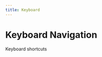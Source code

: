 ```yaml
---
title: Keyboard
---
```



# Keyboard Navigation

Keyboard shortcuts

<MultiFrameworkContainer
    height={600}
    sandboxId="keyboard-dockview"
    react={DockviewKeyboard}
/>
